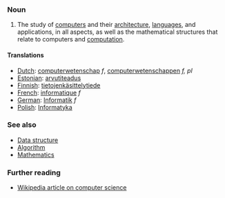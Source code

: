===Noun===

# The study of [[computer]]s and their [[computer architecture|architecture]], [[computer language|languages]], and applications, in all aspects, as well as the mathematical structures that relate to computers and [[computation]].

====Translations====
*[[Dutch]]: [[computerwetenschap]] ''f'', [[computerwetenschappen]] ''f, pl''
*[[Estonian]]: [[arvutiteadus]]
*[[Finnish]]: [[tietojenkäsittelytiede]]
*[[French]]: [[informatique]] ''f''
*[[German]]: [[Informatik]] ''f''
*[[Polish]]: [[Informatyka]]

=== See also ===

* [[Data structure]]
* [[Algorithm]]
* [[Mathematics]]

=== Further reading ===

* [[w:Computer science|Wikipedia article on computer science]]